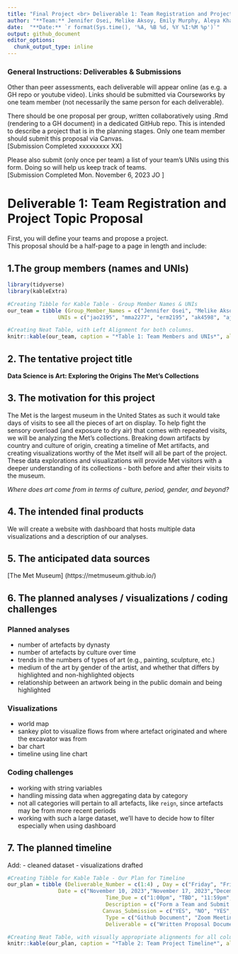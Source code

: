 ```yaml
---
title: "Final Project <br> Deliverable 1: Team Registration and Project Topic Proposal"
author: "**Team:** Jennifer Osei, Melike Aksoy, Emily Murphy, Aleya Khalifa, Andy Turner, Diana Hernandez <br>" 
date:  "**Date:** `r format(Sys.time(), '%A, %B %d, %Y %I:%M %p')`"
output: github_document
editor_options: 
  chunk_output_type: inline
---
```

### General Instructions: Deliverables & Submissions
Other than peer assessments, each deliverable will appear online (as e.g. a GH repo or youtube video). 
Links should be submitted via Courseworks by one team member (not necessarily the same person for each deliverable).

There should be one proposal per group, written collaboratively using .Rmd (rendering to a GH document) in a dedicated GitHub repo. This is intended to describe a project that is in the planning stages. Only one team member should submit this proposal via Canvas.<br> [Submission Completed xxxxxxxxx XX]

Please also submit (only once per team) a list of your team’s UNIs using this form. Doing so will help us keep track of teams.<br> [Submission Completed Mon. November 6, 2023 JO ]

# Deliverable 1: Team Registration and Project Topic Proposal 
First, you will define your teams and propose a project. <br>
This proposal should be a half-page to a page in length and include:

## 1.The group members (names and UNIs)
```r
library(tidyverse)
library(kableExtra)

#Creating Tibble for Kable Table - Group Member Names & UNIs
our_team = tibble (Group_Member_Names = c("Jennifer Osei", "Melike Aksoy","Emily Murphy", "Aleya Khalifa", "Andy Turner", "Diana Hernandez"), 
                UNIs = c("jao2195", "mma2277", "erm2195", "ak4598", "ajt2206", "dmh2228"))

#Creating Neat Table, with Left Alignment for both columns.
knitr::kable(our_team, caption = "*Table 1: Team Members and UNIs*", align = "ll")

```

## 2. The tentative project title

**Data Science is Art: Exploring the Origins The Met's Collections**


## 3. The motivation for this project

The Met is the largest museum in the United States as such it would take days of visits to see all the pieces of art on display. To help fight the sensory overload (and exposure to dry air) that comes with repeated visits, we will be analyzing the Met's collections. Breaking down artifacts by country and culture of origin, creating a timeline of Met artifacts, and creating visualizations worthy of the Met itself will all be part of the project. These data explorations and visualizations will provide Met visitors with a deeper understanding of its collections - both before and after their visits to the museum.

_Where does art come from in terms of culture, period, gender, and beyond?_

## 4. The intended final products

We will create a website with dashboard that hosts multiple data visualizations and a description of our analyses.

## 5. The anticipated data sources

[The Met Museum] (https://metmuseum.github.io/)

## 6. The planned analyses / visualizations / coding challenges

### Planned analyses

-   number of artefacts by dynasty
-   number of artefacts by culture over time
-   trends in the numbers of types of art (e.g., painting, sculpture, etc.)
-   medium of the art by gender of the artist, and whether that differs by highlighted and non-highlighted objects
-   relationship between an artwork being in the public domain and being highlighted

### Visualizations

-   world map
-   sankey plot to visualize flows from where artefact originated and where the excavator was from
-   bar chart
-   timeline using line chart

### Coding challenges

-   working with string variables
-   handling missing data when aggregating data by category
-   not all categories will pertain to all artefacts, like `reign`, since artefacts may be from more recent periods
-   working with such a large dataset, we'll have to decide how to filter especially when using dashboard


## 7. The planned timeline

Add:
-   cleaned dataset
-   visualizations drafted

```r
#Creating Tibble for Kable Table - Our Plan for Timeline
our_plan = tibble (Deliverable_Number = c(1:4) , Day = c("Friday", "Friday", "Saturday", "Thursday"),
                Date = c("November 10, 2023","November 17, 2023","December 9, 2023","December 14, 2023") ,  
                               Time_Due = c("1:00pm", "TBD", "11:59pm", "10am - 11:20pm"), 
                               Description = c("Form a Team and Submit a Proposal", "Project Review Meeting", "Report| Webpage & Screencast | Peer   Assessment ", "In Class Discussion of Final Projects"), 
                              Canvas_Submission = c("YES", "NO", "YES", "NO"), 
                               Type = c("Github Document", "Zoom Meeting", "Github Document | Website | Github Document", "NONE"),
                               Deliverable = c("Written Proposal Document", "NONE: Zoom Meeting", "Written Report Giving Detailed Project Description | Webpage Overview of Project with Short Explanatory Video (Published Online) | Brief Assessment of Your Teammates Contributions (as a Short Document)", "NONE: Enjoy Hearing about Projects! (and also get Hex Stickers)"))

#Creating Neat Table, with visually appropriate alignments for all columns.
knitr::kable(our_plan, caption = "*Table 2: Team Project Timeline*", align = "cllclcll")
```




